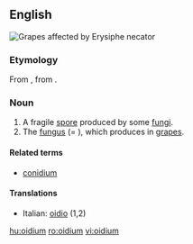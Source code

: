 {{also|Oidium}}
==English==
[[File:UncinulaNecatorOnGrapes.jpg|right|thumb|Grapes affected by ''Erysiphe necator'']]
{{wikipedia}}

===Etymology===
From {{etyl|LL.|en}}, from {{etyl|grc|en}} {{term|ᾠόν||egg|lang=grc}}.

===Noun===
{{en-noun|oidia}}

# A fragile [[spore]] produced by some [[fungus|fungi]].
# The [[fungus]] {{taxlink|Erysiphe necator|species}} (= {{taxlink|Uncinula necator|species}}), which produces {{vern|powdery mildew}} in [[grape]]s.

====Related terms====
* [[conidium]]

====Translations====
{{trans-top}}
* Italian: [[oidio]] (1,2)
{{trans-mid}}
{{trans-bottom}}

[[hu:oidium]]
[[ro:oidium]]
[[vi:oidium]]